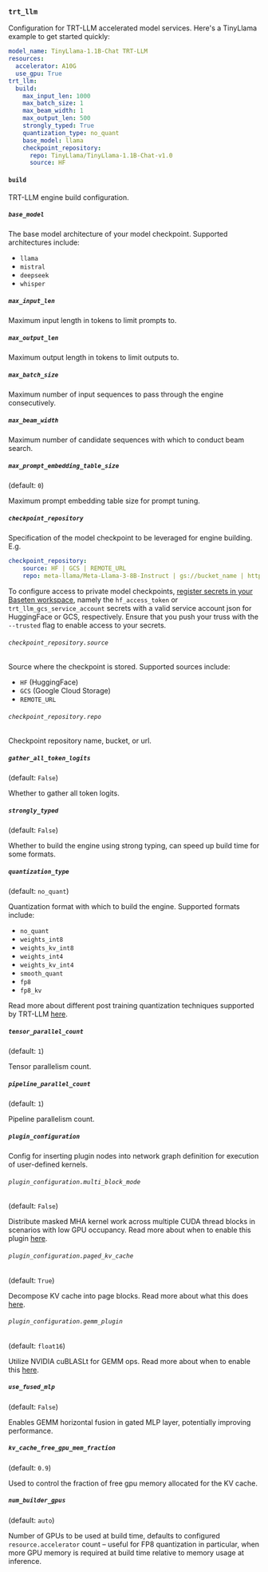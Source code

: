 ### `trt_llm`

Configuration for TRT-LLM accelerated model services. Here's a TinyLlama example to get started quickly:

```yaml
model_name: TinyLlama-1.1B-Chat TRT-LLM
resources:
  accelerator: A10G
  use_gpu: True
trt_llm:
  build:
    max_input_len: 1000
    max_batch_size: 1
    max_beam_width: 1
    max_output_len: 500
    strongly_typed: True
    quantization_type: no_quant
    base_model: llama
    checkpoint_repository:
      repo: TinyLlama/TinyLlama-1.1B-Chat-v1.0
      source: HF
```
#### `build`

TRT-LLM engine build configuration.

##### `base_model`

The base model architecture of your model checkpoint. Supported architectures include:

* `llama`
* `mistral`
* `deepseek`
* `whisper`

##### `max_input_len`

Maximum input length in tokens to limit prompts to.

##### `max_output_len`

Maximum output length in tokens to limit outputs to.

##### `max_batch_size`

Maximum number of input sequences to pass through the engine consecutively.

##### `max_beam_width`

Maximum number of candidate sequences with which to conduct beam search.

##### `max_prompt_embedding_table_size`
(default: `0`)

Maximum prompt embedding table size for prompt tuning.

##### `checkpoint_repository`

Specification of the model checkpoint to be leveraged for engine building. E.g.

```yaml
checkpoint_repository:
    source: HF | GCS | REMOTE_URL
    repo: meta-llama/Meta-Llama-3-8B-Instruct | gs://bucket_name | https://your-checkpoint.com
```

To configure access to private model checkpoints, [register secrets in your Baseten workspace](https://docs.baseten.co/observability/secrets#best-practices-for-secrets), namely the `hf_access_token` or `trt_llm_gcs_service_account` secrets with a valid service account json for HuggingFace or GCS, respectively.
Ensure that you push your truss with the `--trusted` flag to enable access to your secrets.

###### `checkpoint_repository.source`

Source where the checkpoint is stored. Supported sources include:
* `HF` (HuggingFace)
* `GCS` (Google Cloud Storage)
* `REMOTE_URL`

###### `checkpoint_repository.repo`

Checkpoint repository name, bucket, or url.

##### `gather_all_token_logits`
(default: `False`)

Whether to gather all token logits.

##### `strongly_typed`
(default: `False`)

Whether to build the engine using strong typing, can speed up build time for some formats.

##### `quantization_type`
(default: `no_quant`)

Quantization format with which to build the engine. Supported formats include:
* `no_quant`
* `weights_int8`
* `weights_kv_int8`
* `weights_int4`
* `weights_kv_int4`
* `smooth_quant`
* `fp8`
* `fp8_kv`

Read more about different post training quantization techniques supported by TRT-LLM [here](https://github.com/NVIDIA/TensorRT-LLM/blob/main/docs/source/blogs/quantization-in-TRT-LLM.md).

##### `tensor_parallel_count`
(default: `1`)

Tensor parallelism count.

##### `pipeline_parallel_count`
(default: `1`)

Pipeline parallelism count.

##### `plugin_configuration`

Config for inserting plugin nodes into network graph definition for execution of user-defined kernels.

###### `plugin_configuration.multi_block_mode`
(default: `False`)

Distribute masked MHA kernel work across multiple CUDA thread blocks in scenarios with low GPU occupancy. Read more about when to enable this plugin [here](https://github.com/NVIDIA/TensorRT-LLM/blob/main/docs/source/advanced/gpt-attention.md#generation-phase).

###### `plugin_configuration.paged_kv_cache`
(default: `True`)

Decompose KV cache into page blocks. Read more about what this does [here](https://github.com/NVIDIA/TensorRT-LLM/blob/main/docs/source/advanced/gpt-attention.md#paged-kv-cache).

###### `plugin_configuration.gemm_plugin`
(default: `float16`)

Utilize NVIDIA cuBLASLt for GEMM ops. Read more about when to enable this [here](https://github.com/NVIDIA/TensorRT-LLM/blob/main/docs/source/performance/perf-best-practices.md#gemm-plugin).

##### `use_fused_mlp`
(default: `False`)

Enables GEMM horizontal fusion in gated MLP layer, potentially improving performance.

##### `kv_cache_free_gpu_mem_fraction`
(default: `0.9`)

Used to control the fraction of free gpu memory allocated for the KV cache.

##### `num_builder_gpus`
(default: `auto`)

Number of GPUs to be used at build time, defaults to configured `resource.accelerator` count – useful for FP8 quantization in particular, when more GPU memory is required at build time relative to memory usage at inference.

